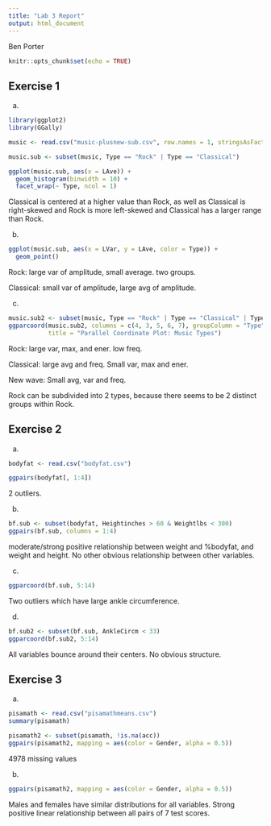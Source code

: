 ```yaml
---
title: "Lab 3 Report"
output: html_document
---
```


Ben Porter

```r
knitr::opts_chunk$set(echo = TRUE)
```

## Exercise 1

(a)

```r
library(ggplot2)
library(GGally)

music <- read.csv("music-plusnew-sub.csv", row.names = 1, stringsAsFactors = FALSE)

music.sub <- subset(music, Type == "Rock" | Type == "Classical")

ggplot(music.sub, aes(x = LAve)) +
  geom_histogram(binwidth = 10) +
  facet_wrap(~ Type, ncol = 1)
```
Classical is centered at a higher value than Rock, as well as Classical is right-skewed and Rock is more left-skewed and Classical has a larger range than Rock.

(b)

```r
ggplot(music.sub, aes(x = LVar, y = LAve, color = Type)) +
  geom_point()
```
Rock: large var of amplitude, small average. two groups.

Classical: small var of amplitude, large avg of amplitude.

(c)
```r
music.sub2 <- subset(music, Type == "Rock" | Type == "Classical" | Type == "New wave")
ggparcoord(music.sub2, columns = c(4, 3, 5, 6, 7), groupColumn = "Type",
           title = "Parallel Coordinate Plot: Music Types")
```

Rock: large var, max, and ener. low freq.

Classical: large avg and freq. Small var, max and ener.

New wave: Small avg, var and freq.

Rock can be subdivided into 2 types, because there seems to be 2 distinct groups within Rock.

## Exercise 2

(a)
```r
bodyfat <- read.csv("bodyfat.csv")

ggpairs(bodyfat[, 1:4])
```

2 outliers.

(b)
```r
bf.sub <- subset(bodyfat, Heightinches > 60 & Weightlbs < 300)
ggpairs(bf.sub, columns = 1:4)
```

moderate/strong positive relationship between weight and %bodyfat, and weight and height. No other obvious relationship between other variables.

(c)
```r
ggparcoord(bf.sub, 5:14)
```

Two outliers which have large ankle circumference.

(d)
```r
bf.sub2 <- subset(bf.sub, AnkleCircm < 33)
ggparcoord(bf.sub2, 5:14)
```

All variables bounce around their centers. No obvious structure.

## Exercise 3

(a)
```r
pisamath <- read.csv("pisamathmeans.csv")
summary(pisamath)

pisamath2 <- subset(pisamath, !is.na(acc))
ggpairs(pisamath2, mapping = aes(color = Gender, alpha = 0.5))

```

4978 missing values

(b)
```r
ggpairs(pisamath2, mapping = aes(color = Gender, alpha = 0.5))
```

Males and females have similar distributions for all variables. Strong positive linear relationship between all pairs of 7 test scores.

